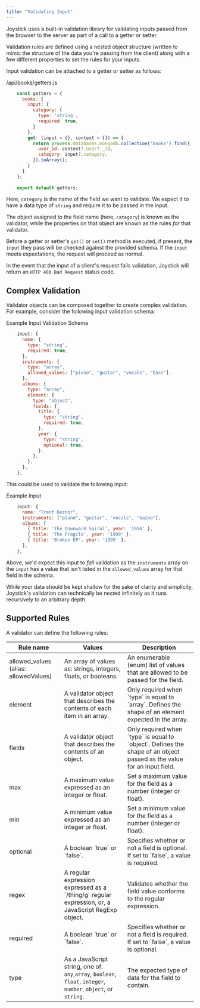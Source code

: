 ```yaml
---
title: "Validating Input"
---
```



Joystick uses a built-in validation library for validating inputs passed from the browser to the server as part of a call to a getter or setter.

Validation rules are defined using a nested object structure (written to mimic the structure of the data you're passing from the client) along with a few different properties to set the rules for your inputs.

Input validation can be attached to a getter or setter as follows:

/api/books/getters.js

```js
    const getters = {
      books: {
        input: {
          category: {
            type: 'string',
            required: true,
          }
        },
        get: (input = {}, context = {}) => {
          return process.databases.mongodb.collection('books').find({
            user_id: context?.user?._id,
            category: input?.category,
          }).toArray();
        }
      }
    };
    
    export default getters;
```    

Here, `category` is the name of the field we want to validate. We expect it to have a data type of `string` and require it to be passed in the input.

The object assigned to the field name (here, `category`) is known as the validator, while the properties on that object are known as the rules _for_ that validator.

Before a getter or setter's `get()` or `set()` method is executed, if present, the `input` they pass will be checked against the provided schema. If the `input` meets expectations, the request will proceed as normal.

In the event that the input of a client's request fails validation, Joystick will return an `HTTP 400 Bad Request` status code.

## Complex Validation

Validator objects can be composed together to create complex validation. For example, consider the following input validation schema:

Example Input Validation Schema

```js
    input: {
      name: {
        type: "string",
        required: true,
      },
      instruments: {
        type: "array",
        allowed_values: ["piano", "guitar", "vocals", "bass"],
      },
      albums: {
        type: "array",
        element: {
          type: "object",
          fields: {
            title: {
              type: "string",
              required: true,
            },
            year: {
              type: "string",
              optional: true,
            },
          },
        },
      },
    },
```    

This could be used to validate the following input:

Example Input

```js
    input: {
      name: "Trent Reznor",
      instruments: ["piano", "guitar", "vocals", "kazoo"],
      albums: [
        { title: 'The Downward Spiral', year: '1994' },
        { title: 'The Fragile', year: '1999' },
        { title: 'Broken EP', year: '1995' },
      ],
    },
```    

Above, we'd expect this input to _fail_ validation as the `instruments` array on the `input` has a value that isn't listed in the `allowed_values` array for that field in the schema.

While your data should be kept shallow for the sake of clarity and simplicity, Joystick's validation can technically be nested infinitely as it runs recursively to an arbitrary depth.

## Supported Rules

A validator can define the following rules:

| Rule name | Values | Description |
| --- | --- | --- |
| allowed\_values (alias: allowedValues) | An array of values as: strings, integers, floats, or booleans. | An enumerable (enum) list of values that are allowed to be passed for the field. |
| element | A validator object that describes the contents of each item in an array. | Only required when \`type\` is equal to \`array\`. Defines the shape of an element expected in the array. |
| fields | A validator object that describes the contents of an object. | Only required when \`type\` is equal to \`object\`. Defines the shape of an object passed as the value for an input field. |
| max | A maximum value expressed as an integer or float. | Set a maximum value for the field as a number (integer or float). |
| min | A minimum value expressed as an integer or float. | Set a minimum value for the field as a number (integer or float). |
| optional | A boolean \`true\` or \`false\`. | Specifies whether or not a field is optional. If set to \`false\`, a value is required. |
| regex | A regular expression expressed as a \`/thing/g\` regular expression, or, a JavaScript RegExp object. | Validates whether the field value conforms to the regular expression. |
| required | A boolean \`true\` or \`false\`. | Specifies whether or not a field is required. If set to \`false\`, a value is optional. |
| type | As a JavaScript string, one of: `any`,`array`, `boolean`, `float`, `integer`, `number`, `object`, or `string`. | The expected type of data for the field to contain. |
